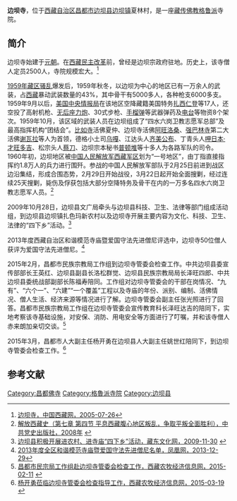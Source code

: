 {{Infobox Tibetan Buddhist monastery
|name =边坝寺
|image =
|image size = 250px
|alt = 
|caption = 
|t=
|w=
|to = 
|ipa={{IPA|}}
|z=
|thdl=
|e=
|tc=邊壩寺
|s=边坝寺
|p=
|m=
|k=
|pushpin_map = 
|latd =  | latm =  | lats =  | latNS = 
|longd=  | longm= | longs =| longEW = 
|iso_region = 
|map_caption = 
|mapsize = 
|location_country = 中国
|location = {{CHN}}[[西藏自治区|西藏自治区]][[昌都市|昌都市]][[边坝县|边坝县]]
|coordinates_display =
|founded_by = 
|date_founded =
|date_renovated =
|sect = [[格鲁派|格鲁派]]
|mather =
|children =
|dedicated_to = 
|tulku =
|head_lama = 
|head_mgh =
|no._of_monks = 
|architecture = 
|festivals =
|footnotes = 
}}

'''边坝寺'''，位于[[西藏自治区|西藏自治区]][[昌都市|昌都市]][[边坝县|边坝县]][[边坝镇|边坝镇]]夏林村，是一座[[藏传佛教|藏传佛教]][[格鲁派|格鲁派]]寺院。

==简介==
边坝寺始建于[[元朝|元朝]]。在[[西藏民主改革|西藏民主改革]]前，曾经是边坝宗政府驻地。历史上，该寺僧人定员2500人，寺院规模宏大。<ref>[http://www.tibet.cn/newzt/rsxzzt/xzsm/t20050726_44319.htm 边坝寺，中国西藏网，2005-07-26]</ref>

[[1959年藏区骚乱|1959年藏区骚乱]]爆发后，1959年秋冬，以边坝为中心的地区已有一万余人的武装，占[[西藏|西藏]]暴动武装数量的43%，其中骨干有5000多人，各种枪支6000多支。1959年9月以后，[[美国中央情报局|美国中央情报局]]在该地区空降藏籍美国特务[[扎西仁登|扎西仁登]]等17人，还空投了高射机枪、[[无后座力炮|无后座力炮]]、30式步枪、[[手榴弹|手榴弹]]等武器弹药及[[电台|电台]]等物资8个架次。1959年10月，该区域的武装人员在边坝组成了“四水六岗卫教志愿军总部”及最高指挥机构“团结会”。[[比如寺|比如寺]]活佛夏仲、边坝寺活佛[[阿旺洛桑|阿旺洛桑]]、[[强巴林寺|强巴林寺]]第二大活佛[[谢瓦拉·阿旺青饶|谢瓦拉]]等人为首领，德格小土司[[乌嘎|乌嘎]]、江达头人[[齐美公布|齐美公布]]、丁青头人[[呷日本·才旺多吉|呷日本·才旺多吉]]、松宗头人[[蔡刀|蔡刀]]、边坝宗本秘书[[普顿堆|普顿堆]]等十多人为各路军队的司令。1960年初，边坝地区被[[中国人民解放军|中国人民解放军]][[西藏军区|西藏军区]]划为“一号地区”，由丁指直接指挥约1.8万人的兵力进行围歼。参战的中国人民解放军部队于2月25日前进到战区边沿集结，形成合围态势，2月29日开始战役，3月22日起开始全面搜剿，经过连续25天搜剿，毙伤及俘获包括大部分空降特务及骨干在内的一万多名四水六岗卫教志愿军人员。<ref name=xfxzs>[http://tibet.news.cn/szts/2009-05/20/content_16578811.htm 解放西藏史（第七章 第四节 平息西藏腹心地区叛乱，争取平叛全面胜利），中共党史出版社，2008年] {{webarchive|url=https://web.archive.org/web/20140518212402/http://tibet.news.cn/szts/2009-05/20/content_16578811.htm |date=2014-05-18 }}</ref>

2009年10月28日，边坝县文广局牵头与边坝县科技、卫生、法律等部门组成活动组，到边坝县边坝镇扎色玛新农村以及边坝寺开展主要内容为文化、科技、卫生、法律的“四下乡”活动。<ref>[http://www.zdwh.gov.cn/govpub/display.php?aid=1055 边坝县积极开展进农村、进寺庙“四下乡”活动，藏东文化网，2009-11-30] {{webarchive|url=https://web.archive.org/web/20150416132711/http://www.zdwh.gov.cn/govpub/display.php?aid=1055 |date=2015-04-16 }}</ref>

2013年度西藏自治区和谐模范寺庙暨爱国守法先进僧尼评选中，边坝寺50位僧人获评为爱国守法先进僧尼。<ref>[http://news.ifeng.com/gundong/detail_2013_12/29/32562592_0.shtml 2013年度全区和谐模范寺庙暨爱国守法先进僧尼名单，凤凰网，2013-12-29]</ref>

2015年2月，昌都市民族宗教局工作组到边坝寺管委会检查工作。中共边坝县委宣传部部长王英红、边坝县副县长洛松群觉、边坝县民族宗教局局长泽旺四郎、中共边坝县委统战部副部长陈福寿陪同。工作组对边坝寺管委会的干部在岗情况、“九有”、“六个一”、“六建”“一个覆盖”工程以及寺庙的年份、派别、编制、活佛情况、僧人生活、经济来源等情况进行了解。边坝寺管委会副主任张光照进行了回答。昌都市民族宗教局工作组在边坝寺管委会宣传教育科长泽旺达吉的陪同下，实地考察该寺基础设施，对安保、消防、用电安全等方面进行了叮嘱，并和该寺僧人赤来朗加亲切交谈。<ref>[http://www.xznjw.gov.cn/?action-model-name-dxkx-itemid-66870 昌都市民宗局工作组赴边坝寺管委会检查工作，西藏农牧经济信息网，2015-02-11] {{webarchive|url=https://web.archive.org/web/20150416150556/http://www.xznjw.gov.cn/?action-model-name-dxkx-itemid-66870 |date=2015-04-16 }}</ref>

2015年3月，昌都市人大副主任杨开勇在边坝县人大副主任姚世红陪同下，到边坝寺管委会检查工作。<ref>[http://www.xznjw.gov.cn/?action-model-name-dxkx-itemid-68943 杨开勇莅临边坝寺管委会检查指导工作，西藏农牧经济信息网，2015-03-19] {{webarchive|url=https://web.archive.org/web/20150416132541/http://www.xznjw.gov.cn/?action-model-name-dxkx-itemid-68943 |date=2015-04-16 }}</ref>

==参考文献==
{{reflist}}

[[Category:昌都佛寺|Category:昌都佛寺]]
[[Category:格魯派寺院|Category:格魯派寺院]]
[[Category:边坝县|Category:边坝县]]